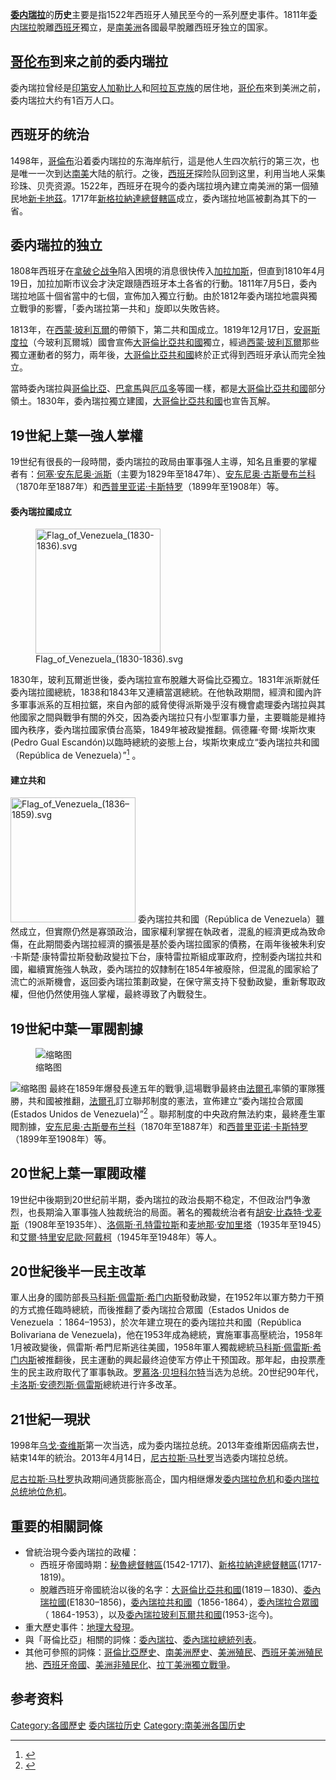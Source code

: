 {{noteTA
|1=zh-hans:加拉加斯; zh-hant:卡拉卡斯;
}}
{{委内瑞拉历史}}
'''[[委内瑞拉|委内瑞拉]]'''的'''历史'''主要是指1522年西班牙人殖民至今的一系列歷史事件。1811年[[委内瑞拉|委内瑞拉]]脫離[[西班牙|西班牙]]獨立，是[[南美洲|南美洲]]各國最早脫離西班牙独立的国家。

==[[哥伦布|哥伦布]]到来之前的委内瑞拉==
委內瑞拉曾经是[[印第安人|印第安人]][[加勒比人|加勒比人]]和[[阿拉瓦克族|阿拉瓦克族]]的居住地，[[哥伦布|哥伦布]]來到美洲之前，委内瑞拉大约有1百万人口。{{sfn|Wunder|2003|p=130}}

==西班牙的统治==
1498年，[[哥倫布|哥倫布]]沿着委内瑞拉的东海岸航行，這是他人生四次航行的第三次，也是唯一一次到达[[南美|南美]]大陆的航行。之後，[[西班牙|西班牙]]探险队回到这里，利用当地人采集珍珠、贝壳资源。1522年，西班牙在現今的委內瑞拉境內建立南美洲的第一個殖民地[[新卡地茲|新卡地茲]]。1717年[[新格拉納達總督轄區|新格拉納達總督轄區]]成立，委內瑞拉地區被劃為其下的一省。

==委内瑞拉的独立==
1808年西班牙在[[拿破仑战争|拿破仑战争]]陷入困境的消息很快传入[[加拉加斯|加拉加斯]]，但直到1810年4月19日，加拉加斯市议会才決定跟隨西班牙本土各省的行動。1811年7月5日，委內瑞拉地區十個省當中的七個，宣佈加入獨立行動。由於1812年委內瑞拉地震與獨立戰爭的影響，「委內瑞拉第一共和」旋即以失敗告終。

1813年，在[[西蒙·玻利瓦爾|西蒙·玻利瓦爾]]的帶領下，第二共和国成立。1819年12月17日，[[安哥斯度拉|安哥斯度拉]]（今玻利瓦爾城）國會宣佈[[大哥倫比亞共和國|大哥倫比亞共和國]]獨立，經過[[西蒙·玻利瓦爾|西蒙·玻利瓦爾]]那些獨立運動者的努力，兩年後，[[大哥倫比亞共和國|大哥倫比亞共和國]]終於正式得到西班牙承认而完全独立。

當時委內瑞拉與[[哥倫比亞|哥倫比亞]]、[[巴拿馬|巴拿馬]]與[[厄瓜多|厄瓜多]]等國一樣，都是[[大哥倫比亞共和國|大哥倫比亞共和國]]部分領土。1830年，委內瑞拉獨立建國，[[大哥倫比亞共和國|大哥倫比亞共和國]]也宣告瓦解。

==19世紀上葉一強人掌權==
19世纪有很長的一段時間，委内瑞拉的政局由軍事强人主導，知名且重要的掌權者有：[[何塞·安东尼奥·派斯|何塞·安东尼奥·派斯]]（主要为1829年至1847年）、[[安东尼奥·古斯曼布兰科|安东尼奥·古斯曼布兰科]]（1870年至1887年）和[[西普里亚诺·卡斯特罗|西普里亚诺·卡斯特罗]]（1899年至1908年）等。

====委內瑞拉國成立====

[[File:Flag_of_Venezuela_(1830-1836).svg|200px]]

1830年，玻利瓦爾逝世後，委內瑞拉宣布脫離大哥倫比亞獨立。1831年派斯就任委內瑞拉國總統，1838和1843年又連續當選總統。在他執政期間，經濟和國內許多軍事派系的互相拉鋸，來自內部的威脅使得派斯幾乎沒有機會處理委內瑞拉與其他國家之間與戰爭有關的外交，因為委內瑞拉只有小型軍事力量，主要職能是維持國內秩序，委內瑞拉國家債台高築，1849年被政變推翻。佩德羅·夸爾·埃斯坎東
(Pedro Gual Escandón)以臨時總統的姿態上台，埃斯坎東成立“委內瑞拉共和國（República de Venezuela）”<ref>{{cite web|language=es|url=http://www.cervantesvirtual.com/servlet/SirveObras/91362733432359617422202/p0000001.htm#I_1|archive-url=https://archive.is/20141130084208/http://www.cervantesvirtual.com/servlet/SirveObras/91362733432359617422202/p0000001.htm%23I_1#I_1|dead-url=yes|at=I. 1|title=Constitución de 1858|archive-date=2014-11-30|work=[[Biblioteca_Virtual_Miguel_de_Cervantes|Biblioteca Virtual Miguel de Cervantes]]|access-date=2019-02-07}}</ref> 。

====建立共和====
[[File:Flag_of_Venezuela_(1836–1859).svg|200px]]
委內瑞拉共和國（República de Venezuela）雖然成立，但實際仍然是寡頭政治，國家權利掌握在執政者，混亂的經濟更成為致命傷，在此期間委內瑞拉經濟的擴張是基於委內瑞拉國家的債務，在兩年後被朱利安·卡斯楚·康特雷拉斯發動政變拉下台，康特雷拉斯組成軍政府，控制委內瑞拉共和國，繼續實施強人執政，委內瑞拉的奴隸制在1854年被廢除，但混亂的國家給了流亡的派斯機會，返回委內瑞拉策劃政變，在保守黨支持下發動政變，重新奪取政權，但他仍然使用強人掌權，最終導致了內戰發生。

==19世紀中葉一軍閥割據==

[[File:Combate_de_Maiquetia,_el_2_de_septiembre_de_1859.jpg|缩略图]]

[[File:Flag_of_Venezuela_(1863–1905).svg|缩略图]]
最終在1859年爆發長達五年的戰爭,這場戰爭最終由[[胡安·克里索斯托莫·法爾孔·伊·薩瓦爾塞|法爾孔]]率領的軍隊獲勝，共和國被推翻，[[胡安·克里索斯托莫·法爾孔·伊·薩瓦爾塞|法爾孔]]訂立聯邦制度的憲法，宣佈建立“委內瑞拉合眾國(Estados Unidos de Venezuela)”<ref name=const1864>{{cite web|language=es|url=http://www.cervantesvirtual.com/servlet/SirveObras/01372731935795839199802/p0000001.htm#I_1|archive-url=https://archive.is/20141130084229/http://www.cervantesvirtual.com/servlet/SirveObras/01372731935795839199802/p0000001.htm%23I_1#I_1|dead-url=yes|at=I. 1|title=Constitución de 1864|work=[[Biblioteca_Virtual_Miguel_de_Cervantes|Biblioteca Virtual Miguel de Cervantes]]|archive-date=2014-11-30|access-date=2019-02-07}}</ref>
。聯邦制度的中央政府無法約束，最終產生軍閥割據，[[安东尼奥·古斯曼布兰科|安东尼奥·古斯曼布兰科]]（1870年至1887年）和[[西普里亚诺·卡斯特罗|西普里亚诺·卡斯特罗]]（1899年至1908年）等。

==20世紀上葉一軍閥政權==
19世纪中後期到20世纪前半期，委內瑞拉的政治長期不稳定，不但政治鬥争激烈，也長期淪入軍事強人独裁统治的局面。著名的獨裁统治者有[[胡安·比森特·戈麦斯|胡安·比森特·戈麦斯]]（1908年至1935年）、[[洛佩斯·孔特雷拉斯|洛佩斯·孔特雷拉斯]]和[[麦地那·安加里塔|麦地那·安加里塔]]（1935年至1945）和[[艾爾·特里安尼歐·阿戴柯|艾爾·特里安尼歐·阿戴柯]]（1945年至1948年）等人。

==20世紀後半一民主改革==
軍人出身的國防部長[[马科斯·佩雷斯·希门内斯|马科斯·佩雷斯·希门内斯]]發動政變，在1952年以軍方勢力干預的方式擔任臨時總統，而後推翻了委內瑞拉合眾國（Estados Unidos de Venezuela ：1864–1953)，於次年建立現在的委內瑞拉共和國（República Bolivariana de Venezuela)，他在1953年成為總統，實施軍事高壓統治，1958年1月被政變後，佩雷斯·希門尼斯逃往美國，1958年軍人獨裁總統[[马科斯·佩雷斯·希门内斯|马科斯·佩雷斯·希门内斯]]被推翻後，民主運動的興起最终迫使军方停止干预国政。那年起，由投票產生的民主政府取代了軍事執政。[[罗慕洛·贝坦科尔特|罗慕洛·贝坦科尔特]]当选为总统。20世纪90年代，[[卡洛斯·安德烈斯·佩雷斯|卡洛斯·安德烈斯·佩雷斯]]總統进行许多改革。

==21世紀一現狀==
1998年[[乌戈·查维斯|乌戈·查维斯]]第一次当选，成为委内瑞拉总统。2013年查维斯因癌病去世，結束14年的統治。2013年4月14日，[[尼古拉斯·马杜罗|尼古拉斯·马杜罗]]当选委内瑞拉总统。

[[尼古拉斯·马杜罗|尼古拉斯·马杜罗]]执政期间通货膨胀高企，国内相继爆发[[委内瑞拉危机|委内瑞拉危机]]和[[2019年委内瑞拉总统地位危机|委内瑞拉总统地位危机]]。

==重要的相關詞條==
*曾統治現今委內瑞拉的政權：
**西班牙帝國時期：[[秘魯總督轄區|秘魯總督轄區]](1542-1717)、[[新格拉納達總督轄區|新格拉納達總督轄區]](1717-1819)。
**脫離西班牙帝國統治以後的名字：[[大哥倫比亞共和國|大哥倫比亞共和國]](1819－1830)、[[委內瑞拉國|委內瑞拉國]](E1830–1856)，[[委內瑞拉共和國|委內瑞拉共和國]]（1856-1864），[[United_States_of_Venezuela|委內瑞拉合眾國]]（ 1864-1953），以及[[委內瑞拉玻利瓦爾共和國|委內瑞拉玻利瓦爾共和國]](1953-迄今)。
*重大歷史事件：[[地理大發現|地理大發現]]。
*與「哥倫比亞」相關的詞條：[[委內瑞拉|委內瑞拉]]、[[委內瑞拉總統列表|委內瑞拉總統列表]]。
*其他可參照的詞條：[[哥倫比亞歷史|哥倫比亞歷史]]、[[南美洲歷史|南美洲歷史]]、[[美洲殖民|美洲殖民]]、[[西班牙美洲殖民地|西班牙美洲殖民地]]、[[西班牙帝國|西班牙帝國]]、[[美洲非殖民化|美洲非殖民化]]、[[拉丁美洲獨立戰爭|拉丁美洲獨立戰爭]]。

==参考资料==
{{Reflist}}

{{美洲题目|历史}}
[[Category:各國歷史|Category:各國歷史]]
[[Category:委内瑞拉历史|]]
[[Category:南美洲各国历史|Category:南美洲各国历史]]